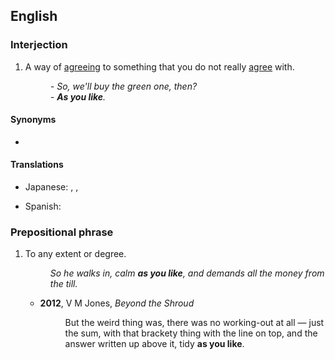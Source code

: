 ==English==

===Interjection===
{{en-interj}}

# A way of [[agreeing]] to something that you do not really [[agree]] with.
#: ''- So, we'll buy the green one, then?<br>- '''As you like'''.''

====Synonyms====
* {{l|en|as you wish}}

====Translations====
{{trans-top|way of agreeing}}
* Japanese: {{t|ja|どうぞお好きな様に|tr=どうぞおすきなように, dōzo o-suki-na yōni|sc=Jpan}} {{qualifier|formally}}, {{t|ja|どうぞご勝手に|tr=どうぞごかってに, dōzo go-katte-ni|sc=Jpan}} {{qualifier|politely}}, {{t|ja|好きにすれば|tr=すきにすれば, suki-ni sureba|sc=Jpan}} {{qualifier|arrogantly}}
{{trans-mid}}
* Spanish: {{t|es|como quieras}}
{{trans-bottom}}

===Prepositional phrase===
{{en-PP}}

# {{lb|en|colloquial}} To any extent or degree.
#: ''So he walks in, calm '''as you like''', and demands all the money from the till.''
#* '''2012''', V M Jones, ''Beyond the Shroud''
#*: But the weird thing was, there was no working-out at all — just the sum, with that brackety thing with the line on top, and the answer written up above it, tidy '''as you like'''.